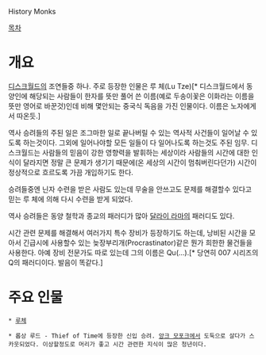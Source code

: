 History Monks

[[목차]]
= 개요 =
[[디스크월드]]의 조연들중 하나. 주로 등장한 인물은 루 체(Lu Tze)[* 디스크월드에서 동양인에 해당되는 사람들이 한자를 뜻만 풀어 쓴 이름(예로 두송이꽃은 이화라는 이름을 뜻만 영어로 바꾼것)인데 비해 몇안되는 중국식 독음을 가진 인물이다. 이름은 노자에게서 따온듯.]

역사 승려들의 주된 일은 조그마한 일로 끝나버릴 수 있는 역사적 사건들이 일어날 수 있도록 하는것이다. 그외에 일어나야할 모든 일들이 다 일어나도록 하는것도 주된 임무. 디스크월드는 사람들의 믿음이 강한 영향력을 발휘하는 세상이라 사람들의 시간에 대한 인식이 달라지면 정말 큰 문제가 생기기 때문에(온 세상의 시간이 멈춰버린다던가) 시간이 정상적으로 흐르도록 가끔 개입하기도 한다.

승려들중엔 닌자 수련을 받은 사람도 있는데 무술을 안쓰고도 문제를 해결할수 있다고 믿는 루 체에 의해 다시 수련을 받게 되었다.

역사 승려들은 동양 철학과 종교의 패러디가 많아 [[달라이 라마]]의 패러디도 있다.

시간 관련 문제를 해결해서 여러가지 특수 장비가 등장하기도 하는데, 낭비된 시간을 모아서 긴급시에 사용할수 있는 늦장부리개(Procrastinator)같은 뭔가 희한한 물건들을 사용한다. 아예 장비 전문가도 따로 있는데 그의 이름은 Qu(...).[* 당연히 007 시리즈의 Q의 패러디이다. 발음이 똑같다.]

= 주요 인물 =
 * [[루체]]

 * 롭상 루드 - Thief of Time에 등장한 신입 승려. [[앙크 모포크]]에서 도둑으로 살다가 스카웃되었다. 이상할정도로 머리가 좋고 시간 관련한 지식이 많은 청년이다.
